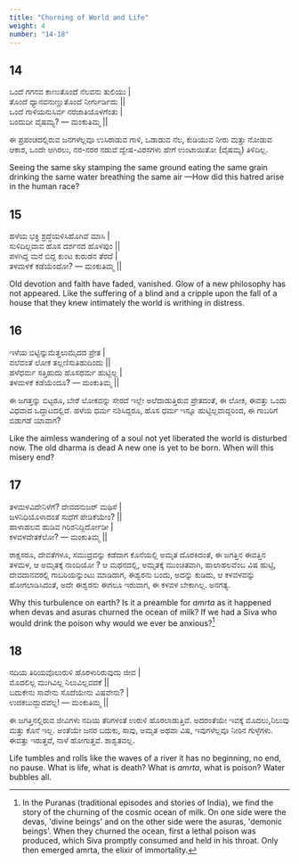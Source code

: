 ```yaml
---
title: "Churning of World and Life"
weight: 4
number: "14-18"
---
```


## 14

ಒಂದೆ ಗಗನವ ಕಾಣುತೊಂದೆ ನೆಲವನು ತುಲಿಯು |  
ತೊಂದೆ ಧ್ಯಾನವನುಣ್ಣುತೊಂದೆ ನೀರ್ಗುರ್ಡಿದು ||  
ಒಂದೆ ಗಾಳಿಯನುಸಿರ್ವ ನರಜಾತಿಯೊಳಗೆಂತು |  
ಬಂದುದೀ ವೈಷಮ್ಯ? — ಮಂಕುತಿಮ್ಮ ||

ಈ ಪ್ರಪಂಚದಲ್ಲಿರುವ ಜನಗಳೆಲ್ಲವೂ ಉಸಿರಾಡುವ ಗಾಳಿ, ಒಡಾಡುವ ನೆಲ, ಕುಡಿಯುವ ನೀರು ಮತ್ತು ನೋಡುವ ಆಕಾಶ,
ಒಂದೇ ಆಗಿರಲು, ನರ-ನರರ ನಡುವೆ ದ್ವೇಷ-ವಿರಸಗಳು ಹೇಗೆ ಉಂಟಾಯಿತೋ (ವೈಷಮ್ಯ) ತಿಳಿದಿಲ್ಲ.

Seeing the same sky stamping the same ground eating the same grain drinking the same water breathing the same air —How did this hatred arise in the human race?

## 15

ಹಳೆಯ ಭಕ್ತಿ ಶ್ರದ್ಧೆಯಳಿಸಿಹೊಗಿವೆ ಮಾಸಿ |  
ಸುಳಿದಿಲ್ಲವಾವ ಹೊಸ ದರ್ಶನದ ಹೊಳಪುಂ ||  
ಪಳಗಿದ್ದ ಮನೆ ಬಿದ್ದ ಕುಂಟ ಕುರುಡನ ತೆರದೆ |  
ತಳಮಳಕೆ ಕಡೆಯೆಂದೋ? — ಮಂಕುತಿಮ್ಮ ||

Old devotion and faith have faded, vanished. Glow of a new philosophy has not appeared. Like the suffering of a blind and a cripple upon the fall of a house that they knew intimately the world is writhing in distress.

## 16

ಇಳೆಯ ಬಿಟ್ಟಿನ್ನುಮೆತ್ತಲುಮೈದದ ಪ್ರೇತ |  
ವಲೆವಂತೆ ಲೋಕ ತಲ್ಲಣಿಸುತಿಹುದಿಂದು ||  
ಹಳೆಧರ್ಮ ಸತ್ತಿಹುದು ಹೊಸಧರ್ಮ ಹುಟ್ಟಿಲ್ಲ |  
ತಳಮಳಕೆ ಕಡೆಯೆಂದೂ? — ಮಂಕುತಿಮ್ಮ ||

ಈ ಜಗತ್ತನ್ನು ಬಿಟ್ಟರೂ, ಬೇರೆ ಲೋಕವನ್ನು ಸೇರದೆ ಇಲ್ಲೇ ಅಲೆದಾಡುತ್ತಿರುವ ಪ್ರೇತದಂತೆ, ಈ ಲೋಕ, ಈವತ್ತು ಒಂದು ವಿಧವಾದ ಒದ್ದಾಟದಲ್ಲಿದೆ.
ಹಳೆಯ ಧರ್ಮ ನಶಿಸಿದ್ದರೂ, ಹೊಸ ಧರ್ಮ ಇನ್ನೂ ಹುಟ್ಟಿಲ್ಲವಾದ್ದರಿಂದ, ಈ ಗಾಬರಿಗೆ ಬಿಡುಗಡೆ ಯಾವಾಗ?

Like the aimless wandering of a soul not yet liberated the world is disturbed now. The old dharma is dead A new one is yet to be born. When will this misery end?

## 17

ತಳಮಳವಿದೇನಿಳೆಗೆ? ದೇವದನುಜರ್ ಮಥಿಸೆ |  
ಜಳನಿಧಿಯೊಳಾದಂತೆ ಸುಧೆಗೆ ಪೇಡಿಕೆಯೇಂ? ||  
ಹಾಳಾಹಲವ ಹುಡಿವ ಗಿರಿಶನಿದ್ದಿರ್ದೋಡೀ |  
ಕಳವಳದೇತಕೆಲೋ? — ಮಂಕುತಿಮ್ಮ ||

ರಾಕ್ಷಸರೂ, ದೇವತೆಗಳೂ, ಸಮುದ್ರವನ್ನು ಕಡೆದಾಗ ಕೊನೆಯಲ್ಲಿ ಅಮೃತ ದೊರಕಿದಂತೆ, ಈ ಜಗತ್ತಿನ ಈವತ್ತಿನ ತಳಮಳ, ಆ ಅಮೃತಕ್ಕೆ ನಾಂದಿಯೋ ?
ಆ ಮಥನದಲ್ಲಿ, ಅಮೃತಕ್ಕೆ ಮುಂಚಿತವಾಗಿ, ಹಾಲಾಹಲವೆಂಬ ವಿಷ ಹುಟ್ಟಿ, ದೇವದಾನವರಲ್ಲಿ ಗಾಬರಿಯನ್ನುಂಟು ಮಾಡಿದಾಗ, ಈಶ್ವರನು ಬಂದು, ಅದನ್ನು
ಕುಡಿದು, ಆ ಕಳವಳವನ್ನು ಹೋಗಲಾಡಿಸಿದಂತೆ, ಅದೇ ಈಶ್ವರನು ಈಗಲೂ ಇರುವಾಗ, ಈ ಕಳವಳ ಬೇಕಾಗಿಲ್ಲ. ಅನಗತ್ಯ.

Why this turbulence on earth? Is it a preamble for _amrta_ as it happened when devas and asuras churned the ocean of milk? If we had a Siva who would drink the poison why would we ever be anxious?[^9]

## 18

ನದಿಯ ತಿರಿಯವೊಲುರುಳಿ ಹೊರಳುರಿರುವುದು ಜೀವ |  
ಮೊದಲಿಲ್ಲ ಮುಗಿವಿಲ್ಲ ನಿಲುವಿಲ್ಲವದಕೆ ||  
ಬದುಕೇನು ಸಾವೇನು ಸೊದೆಯೇನು ವಿಷವೇನು? |  
ಉದಕಬುದ್ಬುದವೆಲ್ಲ! — ಮಂಕುತಿಮ್ಮ ||

ಈ ಜಗತ್ತಿನಲ್ಲಿರುವ ಜೀವಿಗಳು ನದಿಯ ತೆರಿಗಳಂತೆ ಉರುಳಿ ಹೊರಲಾಡುತ್ತಿವೆ. ಅದರಂತೆಯೇ ಇವಕ್ಕೆ ಮೊದಲು,ನಿಲುವು ಮತ್ತು ಕೊನೆ ಇಲ್ಲ. ಅಂತೆಯೇ ಜನರ ಬದುಕು, ಸಾವು, ಅಮೃತ ಅಥವಾ ವಿಷ, ಇವುಗಳೆಲ್ಲವೂ ನೀರಿನ ಗುಳ್ಳೆಗಳು. ಈವತ್ತು ಇರುತ್ತವೆ, ನಾಳೆ ಹೋಗುತ್ತವೆ. ಶಾಶ್ವತವಲ್ಲ.

Life tumbles and rolls like the waves of a river it has no beginning, no end, no pause. What is life, what is death? What is _amrta_, what is poison? Water bubbles all.

[^9]: In the Puranas (traditional episodes and stories of India), we find the story of the churning of the cosmic ocean of milk. On one side were the devas, 'divine beings' and on the other side were the asuras, 'demonic beings'. When they churned the ocean, first a lethal poison was produced, which Siva promptly consumed and held in his throat. Only then emerged amrta, the elixir of immortality.
